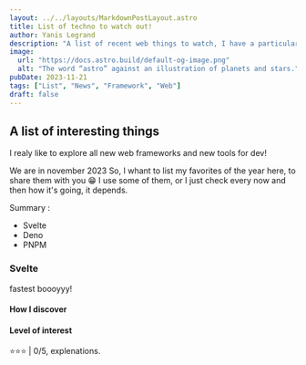 ```yaml
---
layout: ../../layouts/MarkdownPostLayout.astro
title: List of techno to watch out!
author: Yanis Legrand
description: "A list of recent web things to watch, I have a particular interest in there!"
image: 
  url: "https://docs.astro.build/default-og-image.png"
  alt: "The word “astro” against an illustration of planets and stars."
pubDate: 2023-11-21
tags: ["List", "News", "Framework", "Web"]
draft: false
---
```


## A list of interesting things

I realy like to explore all new web frameworks and new tools for dev!

We are in november 2023 So, I whant to list my favorites of the year here, to share them with you 😁
I use some of them, or I just check every now and then how it's going, it depends.

Summary : 
  - Svelte
  - Deno 
  - PNPM


### Svelte

fastest boooyyy!

#### How I discover

#### Level of interest

⭐⭐⭐ | 0/5, explenations.

